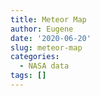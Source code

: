 ```yaml
---
title: Meteor Map
author: Eugene
date: '2020-06-20'
slug: meteor-map
categories:
  - NASA data
tags: []
---
```

